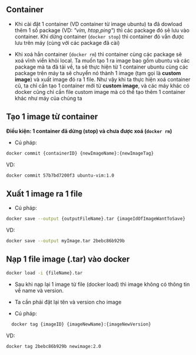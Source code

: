 
## Container

- Khi cài đặt 1 container (VD container từ image ubuntu) ta đã dowload thêm 1 số package (VD: _"vim, htop,ping"_) thì các package đó sẽ lưu vào container. Khi dừng container (`docker stop`) thì container đó vẫn được lưu trên máy (cùng với các package đã cài)

- Khi xoá hẳn container (`docker rm`) thì container cùng các package sẽ xoá vĩnh viển khỏi local. Ta muốn tạo 1 ra image bao gồm ubuntu và các package mà ta đã tải về, ta sẽ thực hiện từ 1 container ubuntu cùng các package trên máy ta sẽ chuyển nó thành 1 image (tạm gọi là **custom image**) và xuất image đó ra 1 file. Như vậy khi ta thực hiện xoá container cũ, ta chỉ cần tạo 1 container mới từ **custom image**, và các máy khác có docker cũng chỉ cần file custom image mà có thể tạo thêm 1 container khác như máy của chúng ta

## Tạo 1 image từ container

<Callout>**Điều kiện: 1 container đã dừng (stop) và chưa được xoá (`docker rm`)**</Callout>

- Cú pháp:

```bash
docker commit {containerID} {newImageName}:{newImageTag}
```

VD:

```bash
docker commit 57b7bd7200f3 ubuntu-vim:1.0
```

## Xuất 1 image ra 1 file

- Cú pháp:

```bash
docker save --output {outputFileName}.tar {imageIdOfImageWantToSave}
```

VD:

```bash
docker save --output myImage.tar 2bebc86b929b
```

## Nạp 1 file image (.tar) vào docker

```bash
docker load -i {fileName}.tar
```

- Sau khi nạp lại 1 image từ file (docker load) thì image không có thông tin về name và version.

- Ta cần phải đặt lại tên và version cho image

- Cú pháp:

```bash
  docker tag {imageID} {imageNewName}:{imageNewVersion}
```

VD:

```bash
docker tag 2bebc86b929b newimage:2.0
```
